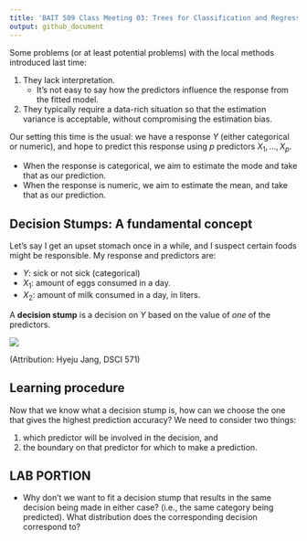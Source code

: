 ```yaml
---
title: 'BAIT 509 Class Meeting 03: Trees for Classification and Regression'
output: github_document
---
```


Some problems (or at least potential problems) with the local methods introduced last time:

1. They lack interpretation.
    - It's not easy to say how the predictors influence the response from the fitted model.
2. They typically require a data-rich situation so that the estimation variance is acceptable, without compromising the estimation bias. 

Our setting this time is the usual: we have a response $Y$ (either categorical or numeric), and hope to predict this response using $p$ predictors $X_1,\ldots,X_p$. 

- When the response is categorical, we aim to estimate the mode and take that as our prediction.
- When the response is numeric, we aim to estimate the mean, and take that as our prediction. 

## Decision Stumps: A fundamental concept

Let's say I get an upset stomach once in a while, and I suspect certain foods might be responsible. My response and predictors are:

- $Y$: sick or not sick (categorical)
- $X_1$: amount of eggs consumed in a day.
- $X_2$: amount of milk consumed in a day, in liters. 

A __decision stump__ is a decision on $Y$ based on the value of _one_ of the predictors. 

![](cm03-trees_files/stump.png)

(Attribution: Hyeju Jang, DSCI 571)

## Learning procedure

Now that we know what a decision stump is, how can we choose the one that gives the highest prediction accuracy? We need to consider two things:

1. which predictor will be involved in the decision, and
2. the boundary on that predictor for which to make a prediction. 



## LAB PORTION

- Why don't we want to fit a decision stump that results in the same decision being made in either case? (i.e., the same category being predicted). What distribution does the corresponding decision correspond to?

